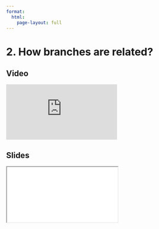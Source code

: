 ```yaml
---
format:
  html:
    page-layout: full
---
```


# 2. How branches are related?

::: {.panel-tabset .nav-pills}

## Video

<iframe
    class="video"
    src="https://www.youtube.com/embed/Tn1VRCSiRzc?start=477&end=773&rel=0" 
    title="Module 5 Video - How branches are related?"
    frameborder="0"
    allow="accelerometer; autoplay; clipboard-write; encrypted-media; gyroscope; picture-in-picture"
    allowfullscreen
></iframe>

## Slides

<iframe
    class="slide-deck"
    src="slides/module5_03.html"
></iframe>

:::
